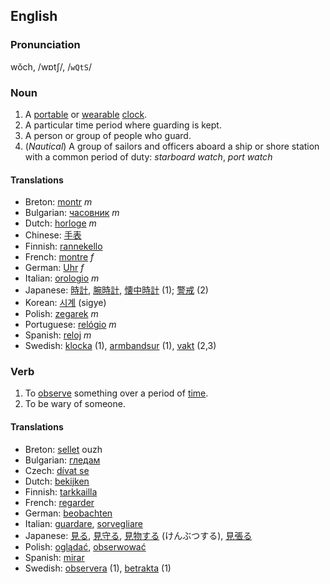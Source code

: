 ==English==
===Pronunciation===
wŏch, /wɒtʃ/, /<tt>wQtS</tt>/

===Noun===

#A [[portable]] or [[wearable]] [[clock]].
#A particular time period where guarding is kept.
#A person or group of people who guard.
#(''Nautical'') A group of sailors and officers aboard a ship or shore station with a common period of duty: ''starboard watch'', ''port watch''

====Translations====

*Breton: [[montr]] ''m''
*Bulgarian: [[часовник]] ''m''
*Dutch: [[horloge]] ''m''
*Chinese: [[手表]]
*Finnish: [[rannekello]]
*French: [[montre]] ''f''
*German: [[Uhr]] ''f''
*Italian: [[orologio]] ''m''
*Japanese: [[時計]], [[腕時計]], [[懐中時計]] (1); [[警戒]] (2)
*Korean: [[시계]] (sigye)
*Polish: [[zegarek]] ''m''
*Portuguese: [[relógio]] ''m''
*Spanish: [[reloj]] ''m''
*Swedish: [[klocka]] (1), [[armbandsur]] (1), [[vakt]] (2,3)

===Verb===

#To [[observe]] something over a period of [[time]].
#To be wary of someone.

====Translations====

*Breton: [[sellet]] ouzh
*Bulgarian: [[гледам]]
*Czech: [[dívat se]]  
*Dutch: [[bekijken]]
*Finnish: [[tarkkailla]]
*French: [[regarder]]
*German: [[beobachten]]
*Italian: [[guardare]], [[sorvegliare]]
*Japanese: [[見る]], [[見守る]], [[見物する]] (けんぶつする), [[見張る]]
*Polish: [[oglądać]], [[obserwować]]
*Spanish: [[mirar]]
*Swedish: [[observera]] (1), [[betrakta]] (1)